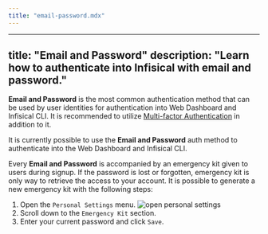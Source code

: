 ```yaml
---
title: "email-password.mdx"
---
```


---
title: "Email and Password"
description: "Learn how to authenticate into Infisical with email and password."
---

**Email and Password** is the most common authentication method that can be used by user identities for authentication into Web Dashboard and Infisical CLI. It is recommended to utilize [Multi-factor Authentication](/documentation/platform/mfa) in addition to it.

It is currently possible to use the **Email and Password** auth method to authenticate into the Web Dashboard and Infisical CLI.

Every **Email and Password** is accompanied by an emergency kit given to users during signup. If the password is lost or forgotten, emergency kit is only way to retrieve the access to your account. It is possible to generate a new emergency kit with the following steps: 
1. Open the `Personal Settings` menu.
![open personal settings](../../../images/auth-methods/access-personal-settings.png)
2. Scroll down to the `Emergency Kit` section.
3. Enter your current password and click `Save`.
